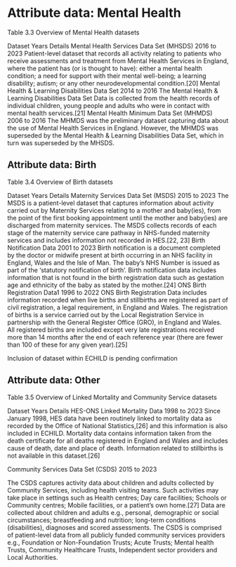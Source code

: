 # Attribute data: Mental Health 

Table 3.3 Overview of Mental Health datasets

Dataset Years Details
Mental Health Services 
Data Set (MHSDS)
2016 to
2023
Patient-level dataset that records all activity relating to patients who 
receive assessments and treatment from Mental Health Services in 
England, where the patient has (or is thought to have): either a mental 
health condition; a need for support with their mental well-being; a
learning disability; autism; or any other neurodevelopmental 
condition.[20]
Mental Health & 
Learning 
Disabilities Data Set
2014 to 
2016
The Mental Health & Learning Disabilities Data Set Data is collected 
from the health records of individual children, young people and adults 
who were in contact with mental health services.[21]
Mental Health 
Minimum Data Set 
(MHMDS)
2006 to
2016
The MHMDS was the preliminary dataset capturing data about the use 
of Mental Health Services in England. 
However, the MHMDS was superseded by the Mental Health & 
Learning Disabilities Data Set, which in turn was superseded by the 
MHSDS.

## Attribute data: Birth 

Table 3.4 Overview of Birth datasets

Dataset Years Details
Maternity Services 
Data Set (MSDS)
2015 to 
2023
The MSDS is a patient-level dataset that captures information about 
activity carried out by Maternity Services relating to a mother and
baby(ies), from the point of the first booking appointment until the 
mother and baby(ies) are discharged from maternity services. The 
MSDS collects records of each stage of the maternity service care 
pathway in NHS-funded maternity services and includes information 
not recorded in HES.[22, 23]
Birth Notification
Data
2001 to
2023
Birth notification is a document completed by the doctor or midwife 
present at birth occurring in an NHS facility in England, Wales and the 
Isle of Man. The baby's NHS Number is issued as part of the 'statutory 
notification of birth'. Birth notification data includes information that is 
not found in the birth registration data such as gestation age and 
ethnicity of the baby as stated by the mother.[24]
ONS Birth Registration 
Data1
1996 to 
2022
ONS Birth Registration Data includes information recorded when live 
births and stillbirths are registered as part of civil registration, a legal 
requirement, in England and Wales. The registration of births is a 
service carried out by the Local Registration Service in partnership with 
the General Register Office (GRO), in England and Wales. All registered 
births are included except very late registrations received more than 
14 months after the end of each reference year (there are fewer than 
100 of these for any given year).[25]

Inclusion of dataset within ECHILD is pending confirmation

## Attribute data: Other 

Table 3.5 Overview of Linked Mortality and Community Service datasets

Dataset Years Details
HES-ONS Linked 
Mortality Data
1998 to 
2023
Since January 1998, HES data have been routinely linked to mortality 
data as recorded by the Office of National Statistics,[26] and this 
information is also included in ECHILD.
Mortality data contains information taken from the death certificate 
for all deaths registered in England and Wales and includes cause of 
death, date and place of death. Information related to stillbirths is not 
available in this dataset.[26]

Community Services 
Data Set (CSDS)
2015 to
2023

The CSDS captures activity data about children and adults collected by 
Community Services, including health visiting teams. Such activities 
may take place in settings such as Health centres; Day care facilities; 
Schools or Community centres; Mobile facilities, or a patient's own 
home.[27]
Data are collected about children and adults e.g., personal, 
demographic or social circumstances; breastfeeding and nutrition; 
long-term conditions (disabilities), diagnoses and scored assessments. 
The CSDS is comprised of patient-level data from all publicly funded 
community services providers e.g., Foundation or Non-Foundation 
Trusts; Acute Trusts; Mental health Trusts, Community Healthcare 
Trusts, Independent sector providers and Local Authorities.
